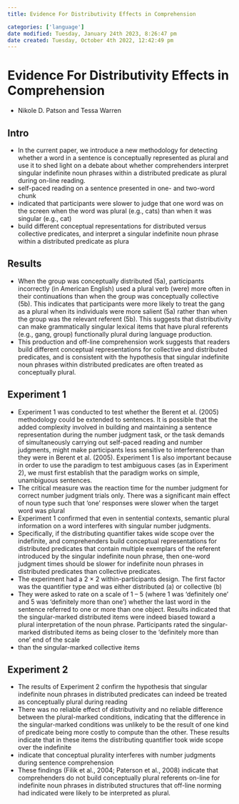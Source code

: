 ```yaml
---
title: Evidence For Distributivity Effects in Comprehension

categories: ['language']
date modified: Tuesday, January 24th 2023, 8:26:47 pm
date created: Tuesday, October 4th 2022, 12:42:49 pm
---
```


# Evidence For Distributivity Effects in Comprehension
- Nikole D. Patson and Tessa Warren

## Intro
- In the current paper, we introduce a new methodology for detecting whether a word in a sentence is conceptually represented as plural and use it to shed light on a debate about whether comprehenders interpret singular indefinite noun phrases within a distributed predicate as plural during on-line reading.
- self-paced reading on a sentence presented in one- and two-word chunk
- indicated that participants were slower to judge that one word was on the screen when the word was plural (e.g., cats) than when it was singular (e.g., cat)
- build different conceptual representations for distributed versus collective predicates, and interpret a singular indefinite noun phrase within a distributed predicate as plura

## Results
- When the group was conceptually distributed (5a), participants incorrectly (in American English) used a plural verb (were) more often in their continuations than when the group was conceptually collective (5b). This indicates that participants were more likely to treat the gang as a plural when its individuals were more salient (5a) rather than when the group was the relevant referent (5b). This suggests that distributivity can make grammatically singular lexical items that have plural referents (e.g., gang, group) functionally plural during language production.
- This production and off-line comprehension work suggests that readers build different conceptual representations for collective and distributed predicates, and is consistent with the hypothesis that singular indefinite noun phrases within distributed predicates are often treated as conceptually plural.

## Experiment 1
- Experiment 1 was conducted to test whether the Berent et al. (2005) methodology could be extended to sentences. It is possible that the added complexity involved in building and maintaining a sentence representation during the number judgment task, or the task demands of simultaneously carrying out self-paced reading and number judgments, might make participants less sensitive to interference than they were in Berent et al. (2005). Experiment 1 is also important because in order to use the paradigm to test ambiguous cases (as in Experiment 2), we must first establish that the paradigm works on simple, unambiguous sentences.
- The critical measure was the reaction time for the number judgment for correct number judgment trials only. There was a significant main effect of noun type such that 'one' responses were slower when the target word was plural
- Experiment 1 confirmed that even in sentential contexts, semantic plural information on a word interferes with singular number judgments.
- Specifically, if the distributing quantifier takes wide scope over the indefinite, and comprehenders build conceptual representations for distributed predicates that contain multiple exemplars of the referent introduced by the singular indefinite noun phrase, then one-word judgment times should be slower for indefinite noun phrases in distributed predicates than collective predicates.
- The experiment had a 2 × 2 within-participants design. The first factor was the quantifier type and was either distributed (a) or collective (b)
- They were asked to rate on a scale of 1 – 5 (where 1 was 'definitely one' and 5 was 'definitely more than one') whether the last word in the sentence referred to one or more than one object. Results indicated that the singular-marked distributed items were indeed biased toward a plural interpretation of the noun phrase. Participants rated the singular-marked distributed items as being closer to the 'definitely more than one' end of the scale
- than the singular-marked collective items

## Experiment 2
- The results of Experiment 2 confirm the hypothesis that singular indefinite noun phrases in distributed predicates can indeed be treated as conceptually plural during reading
- There was no reliable effect of distributivity and no reliable difference between the plural-marked conditions, indicating that the difference in the singular-marked conditions was unlikely to be the result of one kind of predicate being more costly to compute than the other. These results indicate that in these items the distributing quantifier took wide scope over the indefinite
- indicate that conceptual plurality interferes with number judgments during sentence comprehension
- These findings (Filik et al., 2004; Paterson et al., 2008) indicate that comprehenders do not build conceptually plural referents on-line for indefinite noun phrases in distributed structures that off-line norming had indicated were likely to be interpreted as plural.



